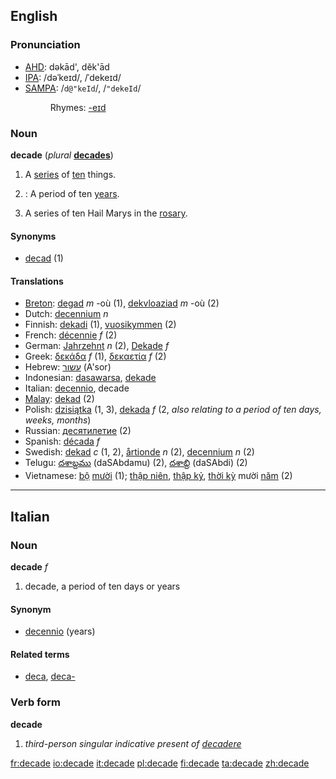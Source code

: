 ==English==

===Pronunciation===
*[[w:AHD|AHD]]: dəkād', dĕk'ād
*[[w:IPA|IPA]]: /dəˈkeɪd/, /ˈdekeɪd/
*[[w:SAMPA|SAMPA]]: /<tt>d@"keId</tt>/, /<tt>"dekeId</tt>/
*:Rhymes: [[Rhymes:English:-eɪd|-eɪd]]

===Noun===
'''decade'''  (''plural'' '''[[decades]]''')
# A [[series]] of [[ten]] things.
#{{time}}: A period of ten [[year]]s.
# A series of ten Hail Marys in the [[rosary]]. <!--''(Does a "decade" in this sense include just the 10 Hail Marys, or also the Our Father and Glory Be?)''-->

====Synonyms====
*[[decad]] (1)<!--WTF?  [[deca-]] perhaps?-->

====Translations====
*[[Breton]]: [[degad]] ''m'' -où (1), [[dekvloaziad]] ''m'' -où (2)
*Dutch: [[decennium]] ''n''
*Finnish: [[dekadi]] (1), [[vuosikymmen]] (2)
*French: [[décennie]] ''f'' (2)
*German: [[Jahrzehnt]] ''n'' (2), [[Dekade]] ''f''
*Greek: [[δεκάδα]] ''f'' (1), [[δεκαετία]] ''f'' (2)
*Hebrew: [[עשור]] (A'sor)
*Indonesian: [[dasawarsa]], [[dekade]]
*Italian: [[decennio]], decade
*[[Malay]]: [[dekad]] (2)
*Polish: [[dzisiątka]] (1, 3), [[dekada]] ''f'' (2, ''also relating to a period of ten days, weeks, months'')
*Russian: [[десятилетие]] (2)
*Spanish: [[década]] ''f''
*Swedish: [[dekad]] ''c'' (1, 2), [[årtionde]] ''n'' (2), [[decennium]] ''n'' (2)
*Telugu: [[దశాబ్దము]] (daSAbdamu) (2), [[దశాబ్ది]] (daSAbdi) (2)
*Vietnamese: [[bộ]] [[mười]] (1); [[thập niên]], [[thập kỷ]], [[thời kỳ]] mười [[năm]] (2)

----
==Italian==

===Noun===
'''decade''' ''f''

# decade, a period of ten days or years

====Synonym====
*[[decennio]] (years)

====Related terms====
*[[deca]], [[deca-]]

===Verb form===
'''decade'''

# ''third-person singular indicative present of [[decadere]]''

[[fr:decade]]
[[io:decade]]
[[it:decade]]
[[pl:decade]]
[[fi:decade]]
[[ta:decade]]
[[zh:decade]]